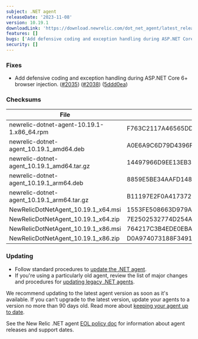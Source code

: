 ```yaml
---
subject: .NET agent
releaseDate: '2023-11-08'
version: 10.19.1
downloadLink: 'https://download.newrelic.com/dot_net_agent/latest_release'
features: []
bugs: ['Add defensive coding and exception handling during ASP.NET Core 6+ browser injection.']
security: []
---
```


### Fixes

* Add defensive coding and exception handling during ASP.NET Core 6+ browser injection. ([#2035](https://github.com/newrelic/newrelic-dotnet-agent/issues/2035)) ([#2038](https://github.com/newrelic/newrelic-dotnet-agent/issues/2038)) ([5ddd0ea](https://github.com/newrelic/newrelic-dotnet-agent/commit/5ddd0ea6cd196da5a9aa4b00a8c097c111211251))

### Checksums

| File                                       | SHA - 256  Hash                                                  |
| ------------------------------------------ | ---------------------------------------------------------------- |
| newrelic-dotnet-agent-10.19.1-1.x86_64.rpm | F763C2117A46565DD99ED90A488A512860B728EAA8EEB244799C18501CA9D80B |
| newrelic-dotnet-agent_10.19.1_amd64.deb    | A0E6A9C6D79D4396F02DFDFDA5AF26823CF9F57C782F7DF1E09B5B94CFE8AD49 |
| newrelic-dotnet-agent_10.19.1_amd64.tar.gz | 14497966D9EE13EB34F9BCBF4FC275AECAC9C7E94CD8C95F1A8384D9490FCBC6 |
| newrelic-dotnet-agent_10.19.1_arm64.deb    | 8859E5BE34AAFD14833498B41F360F87398886807E79AFCBB56E5E92143E22B0 |
| newrelic-dotnet-agent_10.19.1_arm64.tar.gz | B11197E2F0A41737294FDD2EF4C7CDD6CAE9FB8F8D227D7348054BECA5A7FA5C |
| NewRelicDotNetAgent_10.19.1_x64.msi        | 1553FE508663D979A959D8CA72A2BDBDD5F730C37F91A6AE64239F1BC05ED72C |
| NewRelicDotNetAgent_10.19.1_x64.zip        | 7E2502532774D254A6B9197F85AF84981978E824478AFEAF657B5C4E29AC80BE |
| NewRelicDotNetAgent_10.19.1_x86.msi        | 764217C3B4EDE0EBADC8BA356B7DA83F835D8BAB974944BF66A50589FA61A991 |
| NewRelicDotNetAgent_10.19.1_x86.zip        | D0A974073188F34914D962ABD06820B74D76E53D85EBCA458BD762F0E8EBCCD8 |

### Updating

* Follow standard procedures to [update the .NET agent](/docs/agents/net-agent/installation-configuration/update-net-agent).
* If you're using a particularly old agent, review the list of major changes and procedures for [updating legacy .NET agents](/docs/agents/net-agent/troubleshooting/upgrade-legacy-net-agents).

We recommend updating to the latest agent version as soon as it's available. If you can't upgrade to the latest version, update your agents to a version no more than 90 days old. Read more about [keeping your agent up to date](/docs/new-relic-solutions/new-relic-one/install-configure/update-new-relic-agent).

See the New Relic .NET agent [EOL policy doc](/docs/apm/agents/net-agent/getting-started/net-agent-eol-policy) for information about agent releases and support dates.
